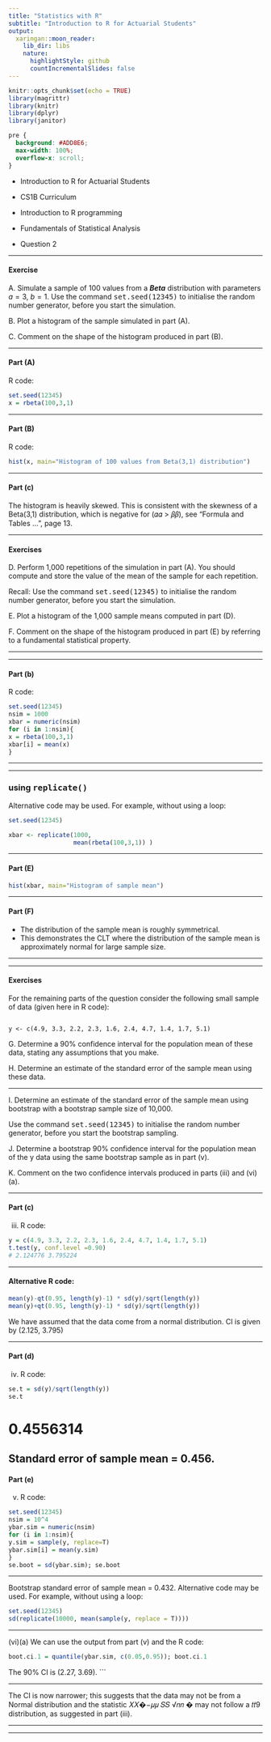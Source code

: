 ```yaml
---
title: "Statistics with R"
subtitle: "Introduction to R for Actuarial Students"
output:
  xaringan::moon_reader:
    lib_dir: libs
    nature:
      highlightStyle: github
      countIncrementalSlides: false
---
```


```r
knitr::opts_chunk$set(echo = TRUE)
library(magrittr)
library(knitr)
library(dplyr)
library(janitor)


```

```css
pre {
  background: #ADD8E6;
  max-width: 100%;
  overflow-x: scroll;
}
```

* Introduction to R for Actuarial Students

* CS1B Curriculum

* Introduction to R programming
* Fundamentals of Statistical Analysis

* Question 2

---

#### Exercise 

A. Simulate a sample of 100 values from a ***Beta*** distribution with 
parameters $a = 3$, $b = 1$.
Use the command <tt>set.seed(12345)</tt> to 
initialise the random number generator, before you start the simulation. 

B. Plot a histogram of the sample simulated in part (A). 

C. Comment on the shape of the histogram produced in part (B). 

---

#### Part (A)

R code:

```r
set.seed(12345)
x = rbeta(100,3,1) 
```

---

#### Part (B)

R code:

```r
hist(x, main="Histogram of 100 values from Beta(3,1) distribution") 
```

---

#### Part (c)
The histogram is heavily skewed. 
This is consistent with the skewness of a Beta(3,1) distribution, which is negative for 
(𝛼𝛼 > 𝛽𝛽), see “Formula and Tables …”, page 13. 


---

#### Exercises

D. Perform 1,000 repetitions of the simulation in part (A). 
You should compute and store the value of the mean of the sample for each 
repetition. 

Recall: Use the command <tt>set.seed(12345)</tt> to initialise the 
random number generator, before you start the simulation. 

E. Plot a histogram of the 1,000 sample means computed in part (D). 

F. Comment on the shape of the histogram produced in part (E) by 
referring to a fundamental statistical property.  

---

---

#### Part (b)

R code:

```r
set.seed(12345)
nsim = 1000 
xbar = numeric(nsim) 
for (i in 1:nsim){ 
x = rbeta(100,3,1) 
xbar[i] = mean(x) 
}
```

---




---

### using <tt>replicate()</tt>


Alternative code may be used. For example, without using a loop:

```r
set.seed(12345)

xbar <- replicate(1000,
                  mean(rbeta(100,3,1)) )

```

---

#### Part (E)

```r
hist(xbar, main="Histogram of sample mean") 
```

---



#### Part (F)


* The distribution of the sample mean is roughly symmetrical. 
* This demonstrates the CLT where the distribution of the sample mean is
approximately normal for large sample size. 


---



--- 

#### Exercises



For the remaining parts of the question consider the following small sample of data 
(given here in R code): 

<pre><code>
y <- c(4.9, 3.3, 2.2, 2.3, 1.6, 2.4, 4.7, 1.4, 1.7, 5.1) 
</code></pre>

G. Determine a 90% confidence interval for the population mean of these data, 
stating any assumptions that you make. 

H. Determine an estimate of the standard error of the sample mean using these 
data.  

---

I. Determine an estimate of the standard error of the sample mean using 
bootstrap with a bootstrap sample size of 10,000. 

Use the command 
<tt>set.seed(12345)</tt> to initialise the random number generator, before you 
start the bootstrap sampling. 

J. Determine a bootstrap 90% confidence interval for the population 
mean of the y data using the same bootstrap sample as in part (v). 

K. Comment on the two confidence intervals produced in parts (iii) and 
(vi)(a). 
 

---



#### Part (c)

(iii)
R code:

```r


y = c(4.9, 3.3, 2.2, 2.3, 1.6, 2.4, 4.7, 1.4, 1.7, 5.1)
t.test(y, conf.level =0.90) 
# 2.124776 3.795224

```

---


#### Alternative R code:

```r
mean(y)-qt(0.95, length(y)-1) * sd(y)/sqrt(length(y))
mean(y)+qt(0.95, length(y)-1) * sd(y)/sqrt(length(y))
```
We have assumed that the data come from a normal distribution. 
CI is given by (2.125, 3.795) 

---

#### Part (d)

(iv)
R code:
```r

se.t = sd(y)/sqrt(length(y))
se.t 

```

# 0.4556314
Standard error of sample mean = 0.456. 
---

#### Part (e)


(v)
R code:

```r

set.seed(12345)
nsim = 10^4 
ybar.sim = numeric(nsim) 
for (i in 1:nsim){ 
y.sim = sample(y, replace=T) 
ybar.sim[i] = mean(y.sim) 
}
se.boot = sd(ybar.sim); se.boot 

```

---

Bootstrap standard error of sample mean = 0.432. 
Alternative code may be used. For example, without using a loop:

```r


set.seed(12345)
sd(replicate(10000, mean(sample(y, replace = T))))

```

---

(vi)(a)
We can use the output from part (v) and the R code:
```r
boot.ci.1 = quantile(ybar.sim, c(0.05,0.95)); boot.ci.1 

```

The 90% CI is (2.27, 3.69). 
```

---

The CI is now narrower; this suggests that the data may not be from a Normal distribution 
and the statistic 𝑋𝑋�−𝜇𝜇
𝑆𝑆
√𝑛𝑛 � may not follow a 𝑡𝑡9 distribution, as suggested in part (iii). 

---

---